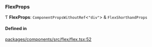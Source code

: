 ### FlexProps

Ƭ **FlexProps**: `ComponentPropsWithoutRef`\<`"div"`\> & `FlexShorthandProps`

#### Defined in

[packages/components/src/flex/flex.tsx:52](https://github.com/vtex/shoreline/blob/cc3cbcc20/packages/components/src/flex/flex.tsx#L52)
